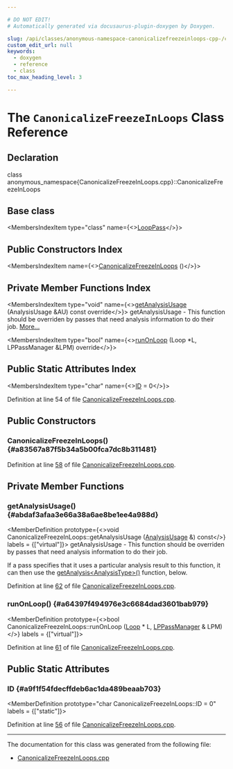 ```yaml
---

# DO NOT EDIT!
# Automatically generated via docusaurus-plugin-doxygen by Doxygen.

slug: /api/classes/anonymous-namespace-canonicalizefreezeinloops-cpp-/canonicalizefreezeinloops
custom_edit_url: null
keywords:
  - doxygen
  - reference
  - class
toc_max_heading_level: 3

---
```





# The `CanonicalizeFreezeInLoops` Class Reference

<DoxygenPage pluginConfig={pluginConfig}>



## Declaration

<CodeBlock>class anonymous_namespace{CanonicalizeFreezeInLoops.cpp}::CanonicalizeFreezeInLoops</CodeBlock>

## Base class

<MembersIndex>

<MembersIndexItem
  type="class"
  name={<><a href="/docs/api/classes/llvm/looppass">LoopPass</a></>}>
</MembersIndexItem>

</MembersIndex>

## Public Constructors Index

<MembersIndex>

<MembersIndexItem
  name={<><a href="#a83567a87f5b34a5b00fca7dc8b311481">CanonicalizeFreezeInLoops</a> ()</>}>
</MembersIndexItem>

</MembersIndex>

## Private Member Functions Index

<MembersIndex>

<MembersIndexItem
  type="void"
  name={<><a href="#abdaf3afaa3e66a38a6ae8be1ee4a988d">getAnalysisUsage</a> (AnalysisUsage &amp;AU) const override</>}>
getAnalysisUsage - This function should be overriden by passes that need analysis information to do their job. <a href="#abdaf3afaa3e66a38a6ae8be1ee4a988d">More...</a>
</MembersIndexItem>

<MembersIndexItem
  type="bool"
  name={<><a href="#a64397f494976e3c6684dad3601bab979">runOnLoop</a> (Loop &#42;L, LPPassManager &amp;LPM) override</>}>
</MembersIndexItem>

</MembersIndex>

## Public Static Attributes Index

<MembersIndex>

<MembersIndexItem
  type="char"
  name={<><a href="#a9f1f54fdecffdeb6ac1da489beaab703">ID</a> = 0</>}>
</MembersIndexItem>

</MembersIndex>


Definition at line 54 of file <a href="/docs/api/files/lib/lib/transforms/lib/transforms/utils/canonicalizefreezeinloops-cpp">CanonicalizeFreezeInLoops.cpp</a>.

<SectionDefinition>

## Public Constructors

### CanonicalizeFreezeInLoops() {#a83567a87f5b34a5b00fca7dc8b311481}

<MemberDefinition
  prototype="CanonicalizeFreezeInLoops::CanonicalizeFreezeInLoops ()">

Definition at line <a href="/docs/api/files/lib/lib/transforms/lib/transforms/utils/canonicalizefreezeinloops-cpp/#l00058">58</a> of file <a href="/docs/api/files/lib/lib/transforms/lib/transforms/utils/canonicalizefreezeinloops-cpp">CanonicalizeFreezeInLoops.cpp</a>.
</MemberDefinition>

</SectionDefinition>

<SectionDefinition>

## Private Member Functions

### getAnalysisUsage() {#abdaf3afaa3e66a38a6ae8be1ee4a988d}

<MemberDefinition
  prototype={<>void CanonicalizeFreezeInLoops::getAnalysisUsage (<a href="/docs/api/classes/llvm/analysisusage">AnalysisUsage</a> &amp;) const</>}
  labels = {["virtual"]}>
getAnalysisUsage - This function should be overriden by passes that need analysis information to do their job.

If a pass specifies that it uses a particular analysis result to this function, it can then use the <a href="/docs/api/classes/llvm/pass/#a4863e5e463fb79955269fbf7fbf52b80">getAnalysis&lt;AnalysisType&gt;()</a> function, below.

Definition at line <a href="/docs/api/files/lib/lib/transforms/lib/transforms/utils/canonicalizefreezeinloops-cpp/#l00062">62</a> of file <a href="/docs/api/files/lib/lib/transforms/lib/transforms/utils/canonicalizefreezeinloops-cpp">CanonicalizeFreezeInLoops.cpp</a>.
</MemberDefinition>

### runOnLoop() {#a64397f494976e3c6684dad3601bab979}

<MemberDefinition
  prototype={<>bool CanonicalizeFreezeInLoops::runOnLoop (<a href="/docs/api/classes/llvm/loop">Loop</a> &#42; L, <a href="/docs/api/classes/llvm/lppassmanager">LPPassManager</a> &amp; LPM)</>}
  labels = {["virtual"]}>

Definition at line <a href="/docs/api/files/lib/lib/transforms/lib/transforms/utils/canonicalizefreezeinloops-cpp/#l00061">61</a> of file <a href="/docs/api/files/lib/lib/transforms/lib/transforms/utils/canonicalizefreezeinloops-cpp">CanonicalizeFreezeInLoops.cpp</a>.
</MemberDefinition>

</SectionDefinition>

<SectionDefinition>

## Public Static Attributes

### ID {#a9f1f54fdecffdeb6ac1da489beaab703}

<MemberDefinition
  prototype="char CanonicalizeFreezeInLoops::ID = 0"
  labels = {["static"]}>

Definition at line <a href="/docs/api/files/lib/lib/transforms/lib/transforms/utils/canonicalizefreezeinloops-cpp/#l00056">56</a> of file <a href="/docs/api/files/lib/lib/transforms/lib/transforms/utils/canonicalizefreezeinloops-cpp">CanonicalizeFreezeInLoops.cpp</a>.
</MemberDefinition>

</SectionDefinition>

<hr/>

The documentation for this class was generated from the following file:

<ul>
<li><a href="/docs/api/files/lib/lib/transforms/lib/transforms/utils/canonicalizefreezeinloops-cpp">CanonicalizeFreezeInLoops.cpp</a></li>
</ul>

</DoxygenPage>
